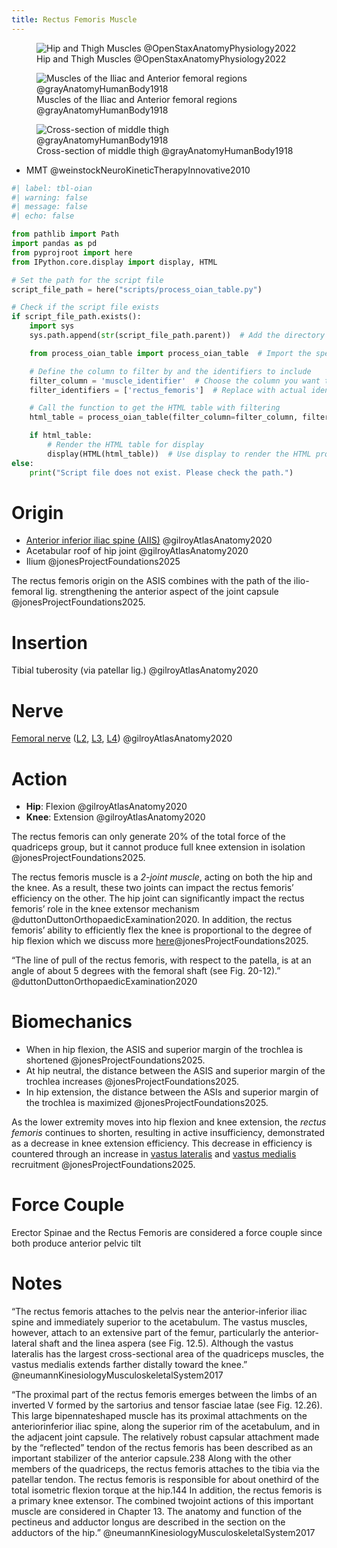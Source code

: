 ```yaml
---
title: Rectus Femoris Muscle
---
```



![Hip and Thigh Muscles @OpenStaxAnatomyPhysiology2022](/The Archive/Images/OpenStax Anatomy and Physiology 2e/fig11.29 Hip and Thigh Muscles.jpeg){#fig-openstax-fig11.29}

![Muscles of the Iliac and Anterior femoral regions @grayAnatomyHumanBody1918](/The Archive/Images/Gray anatomy 1918 images/Myology/image430 Muscles of the iliac and anterior femoral regions.gif)

![Cross-section of middle thigh @grayAnatomyHumanBody1918](/The Archive/Images/Gray anatomy 1918 images/Myology/image432 Cross-section through the middle of the thigh.gif)

::: {.callout title="Reading list"}

- MMT @weinstockNeuroKineticTherapyInnovative2010

:::

```python
#| label: tbl-oian
#| warning: false
#| message: false
#| echo: false

from pathlib import Path
import pandas as pd
from pyprojroot import here
from IPython.core.display import display, HTML

# Set the path for the script file
script_file_path = here("scripts/process_oian_table.py")

# Check if the script file exists
if script_file_path.exists():
    import sys
    sys.path.append(str(script_file_path.parent))  # Add the directory of the script to the system path

    from process_oian_table import process_oian_table  # Import the specific function

    # Define the column to filter by and the identifiers to include
    filter_column = 'muscle_identifier'  # Choose the column you want to filter by
    filter_identifiers = ['rectus_femoris']  # Replace with actual identifiers you want to include

    # Call the function to get the HTML table with filtering
    html_table = process_oian_table(filter_column=filter_column, filter_identifiers=filter_identifiers)

    if html_table:
        # Render the HTML table for display
        display(HTML(html_table))  # Use display to render the HTML properly
else:
    print("Script file does not exist. Please check the path.")

```

# Origin {#origin}

- [Anterior inferior iliac spine (AIIS)]({{< var ref-coxal-bone.aiis >}}) @gilroyAtlasAnatomy2020
- Acetabular roof of hip joint @gilroyAtlasAnatomy2020 
- Ilium @jonesProjectFoundations2025


::: {.callout-note}
The rectus femoris origin on the ASIS combines with the path of the ilio-femoral lig. strengthening the anterior aspect of the joint capsule @jonesProjectFoundations2025.
:::

# Insertion {#insertion}

Tibial tuberosity (via patellar lig.) @gilroyAtlasAnatomy2020 

# Nerve

[Femoral nerve]({{< var ref-femoral-nerve.path >}}) ([L2]({{< var ref-nerve-root.l2 >}}), [L3]({{< var ref-nerve-root.l3 >}}), [L4]({{< var ref-nerve-root.l4 >}})) @gilroyAtlasAnatomy2020

# Action {#action}

- **Hip**: Flexion @gilroyAtlasAnatomy2020
- **Knee**: Extension @gilroyAtlasAnatomy2020

The rectus femoris can only generate 20% of the total force of the quadriceps group, but it cannot produce full knee extension in isolation @jonesProjectFoundations2025.

The rectus femoris muscle is a *2-joint muscle*, acting on both the hip and the knee.
As a result, these two joints can impact the rectus femoris' efficiency on the other.
The hip joint can significantly impact the rectus femoris' role in the knee extensor mechanism @duttonDuttonOrthopaedicExamination2020.
In addition, the rectus femoris' ability to efficiently flex the knee is proportional to the degree of hip flexion which we discuss more [here](#biomechanics)@jonesProjectFoundations2025.


:::{.callout-note}
"The line of pull of the rectus femoris, with respect to the patella, is at an angle of about 5 degrees with the femoral shaft (see Fig. 20-12)." @duttonDuttonOrthopaedicExamination2020 
:::

# Biomechanics

- When in hip flexion, the ASIS and superior margin of the trochlea is shortened @jonesProjectFoundations2025.
- At hip neutral, the distance between the ASIS and superior margin of the trochlea increases @jonesProjectFoundations2025.
- In hip extension, the distance between the ASIs and superior margin of the trochlea is maximized @jonesProjectFoundations2025.

As the lower extremity moves into hip flexion and knee extension, the *rectus femoris* continues to shorten, resulting in active insufficiency, demonstrated as a decrease in knee extension efficiency.
This decrease in efficiency is countered through an increase in [vastus lateralis]({{< var ref-vastus-lateralis.path >}}) and [vastus medialis]({{< var ref-vastus-medialis.path >}}) recruitment @jonesProjectFoundations2025.

# Force Couple

Erector Spinae and the Rectus Femoris are considered a force couple since both produce anterior pelvic tilt

# Notes

"The rectus femoris attaches to the pelvis near the anterior-inferior iliac spine and immediately superior to the acetabulum. The vastus muscles, however, attach to an extensive part of the femur, particularly the anterior-lateral shaft and the linea aspera (see Fig. 12.5). Although the vastus lateralis has the largest cross-sectional area of the quadriceps muscles, the vastus medialis extends farther distally toward the knee." @neumannKinesiologyMusculoskeletalSystem2017

“The proximal part of the rectus femoris emerges between the limbs of an inverted V formed by the sartorius and tensor fasciae latae (see Fig. 12.26). This large bipennate­shaped muscle has its proximal attachments on the anterior­inferior iliac spine, along the superior rim of the acetabulum, and in the adjacent joint capsule. The relatively robust capsular attachment made by the “reflected” tendon of the rectus femoris has been described as an important stabilizer of the anterior capsule.238 Along with the other members of the quadriceps, the rectus femoris attaches to the tibia via the patellar tendon. The rectus femoris is responsible for about one­third of the total isometric flexion torque at the hip.144 In addition, the rectus femoris is a primary knee extensor. The combined two­joint actions of this important muscle are considered in Chapter 13. The anatomy and function of the pectineus and adductor longus are described in the section on the adductors of the hip.” @neumannKinesiologyMusculoskeletalSystem2017 